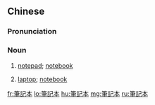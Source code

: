 {{also|笔记本}}
==Chinese==
{{zh-forms|s=笔记本|type=21}}

===Pronunciation===
{{zh-pron
|m=bǐjìběn
|c=bat1 gei3 bun2
|mn=pit-kì-pún
|cat=n
}}

===Noun===
{{zh-noun}}

# {{qualifier|made from paper}} [[notepad]]; [[notebook]] {{zh-mw|m:本|m:個}}
#: {{zh-x|我 在 筆記本 上 寫 了 一 個{gè} 單子{zi}。|I wrote down a list on my '''notepad'''.}}
# {{qualifier|electronic device}} [[laptop]]; [[notebook]] {{zh-mw|m:臺|m:個}}
#: {{zh-x|這 兩 臺 筆記本 雖然 外形 很 像， 但是 功能 上 卻 差別 很 大。|Although these two '''notebooks''' look very similar, their functions are quite different.}}

[[fr:筆記本]]
[[lo:筆記本]]
[[hu:筆記本]]
[[mg:筆記本]]
[[ru:筆記本]]